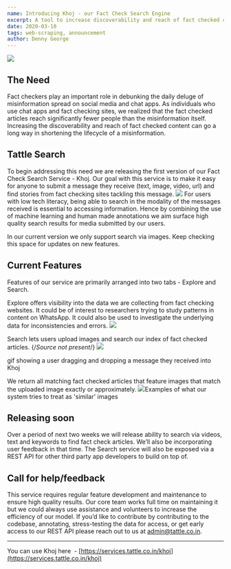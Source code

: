 ```yaml
---
name: Introducing Khoj - our Fact Check Search Engine
excerpt: A tool to increase discoverability and reach of fact checked content.
date: 2020-03-10
tags: web-scraping, announcement
author: Denny George
---
```


![](../images/Mailing_List_2.jpg)
## The Need

Fact checkers play an important role in debunking the daily deluge of misinformation spread on social media and chat apps. As individuals who use chat apps and fact checking sites, we realized that the fact checked articles reach significantly fewer people than the misinformation itself. Increasing the discoverability and reach of fact checked content can go a long way in shortening the lifecycle of a misinformation.

## Tattle Search

To begin addressing this need we are releasing the first version of our Fact Check Search Service - Khoj. Our goal with this service is to make it easy for anyone to submit a message they receive (text, image, video, url) and find stories from fact checking sites tackling this message.
![](../images/shambhu_2.jpeg)
For users with low tech literacy, being able to search in the modality of the messages received is essential to accessing information. Hence by combining the use of machine learning and human made annotations we aim surface high quality search results for media submitted by our users. 

In our current version we only support search via images. Keep checking this space for updates on new features.

## Current Features

Features of our service are primarily arranged into two tabs - Explore and Search. 

Explore offers visibility into the data we are collecting from fact checking websites. It could be of interest to researchers trying to study patterns in content on WhatsApp. It could also be used to investigate the underlying data for inconsistencies and errors. 
![](../images/explore_page-1.jpg)

Search lets users upload images and search our index of fact checked articles. 
{/*Source not present*/}
![](..images/search_demo_gif.gif)

gif showing a user dragging and dropping a message they received into Khoj


We return all matching fact checked articles that feature images that match the uploaded image exactly or approximately.
![](../images/similarity_demo.jpg)Examples of what our system tries to treat as 'similar' images
## Releasing soon

Over a period of next two weeks we will release ability to search via videos, text and keywords to find fact check articles. We’ll also be incorporating user feedback in that time. The Search service will also be exposed via a REST API for other third party app developers to build on top of. 

## Call for help/feedback

This service requires regular feature development and maintenance to ensure high quality results. Our core team works full time on maintaining it but we could always use assistance and volunteers to increase the efficiency of our model. If you’d like to contribute by contributing to the codebase, annotating, stress-testing the data for access, or get early access to our REST API please reach out to us at admin@tattle.co.in.

---

You can use Khoj here  - [https://services.tattle.co.in/khoj](https://services.tattle.co.in/khoj)
